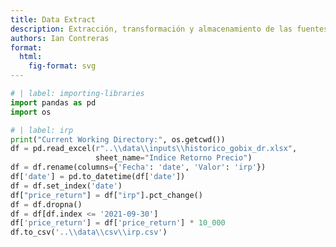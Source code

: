 ```yaml
---
title: Data Extract
description: Extracción, transformación y almacenamiento de las fuentes de datos para ser analizadas por Data-Screening
authors: Ian Contreras
format:
  html:
    fig-format: svg
---
```

```python
# | label: importing-libraries
import pandas as pd
import os
```

```python
# | label: irp
print("Current Working Directory:", os.getcwd())
df = pd.read_excel(r"..\\data\\inputs\\historico_gobix_dr.xlsx",
                   sheet_name="Indice Retorno Precio")
df = df.rename(columns={'Fecha': 'date', 'Valor': 'irp'})
df['date'] = pd.to_datetime(df['date'])
df = df.set_index('date')
df["price_return"] = df["irp"].pct_change()
df = df.dropna()
df = df[df.index <= '2021-09-30']
df['price_return'] = df['price_return'] * 10_000
df.to_csv('..\\data\\csv\\irp.csv')
```

